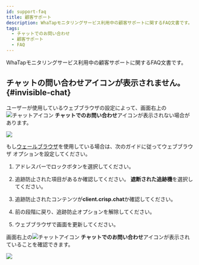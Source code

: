 ```yaml
---
id: support-faq
title: 顧客サポート
description: WhaTapモニタリングサービス利用中の顧客サポートに関するFAQ文書です。
tags:
  - チャットでのお問い合わせ
  - 顧客サポート
  - FAQ
---
```


WhaTapモニタリングサービス利用中の顧客サポートに関するFAQ文書です。

## チャットの問い合わせアイコンが表示されません。 {#invisible-chat}

ユーザーが使用しているウェブブラウザの設定によって、画面右上の![チャットアイコン](/img/ico-help.svg) **チャットでのお問い合わせ**アイコンが表示されない場合があります。 

![](/img/support-faq/whale-none-crisp-chat-icon.png)

もし[ウェールブラウザ](https://whale.naver.com)を使用している場合は、次のガイドに従ってウェブブラウザ オプションを設定してください。

1.  アドレスバーでロックボタンを選択してください。

    <ImgLang img='support-faq/whale-prevent-trace-01.png' desc='' />

2.  追跡防止された項目があるか確認してください。 **遮断された追跡機**を選択してください。

3.  追跡防止されたコンテンツが**client.crisp.chat**か確認してください。

    <ImgLang img='support-faq/whale-prevent-trace-02.png' desc='' />

4.  前の段階に戻り、追跡防止オプションを解除してください。

    <ImgLang img='support-faq/whale-prevent-trace-03.png' desc='' />

5.  ウェブブラウザで画面を更新してください。

画面右上の![チャットアイコン](/img/ico-help.svg) **チャットでのお問い合わせ**アイコンが表示されていることを確認できます。

![](/img/support-faq/whale-visible-crisp-chat-icon.png)
